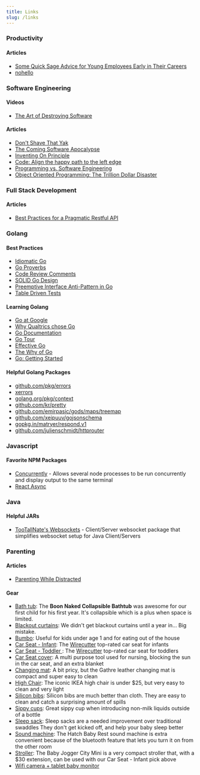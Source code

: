 ```yaml
---
title: Links
slug: /links
---
```


### Productivity

#### Articles

- [Some Quick Sage Advice for Young Employees Early in Their Careers](https://bothsidesofthetable.com/some-quick-sage-advice-for-young-employees-early-in-their-careers-5765d2ef30d6)
- [nohello](https://sbmueller.github.io/nohello/)

### Software Engineering

#### Videos

- [The Art of Destroying Software](https://vimeo.com/108441214)

#### Articles

- [Don't Shave That Yak](https://seths.blog/2005/03/dont_shave_that/)
- [The Coming Software Apocalypse](https://getpocket.com/explore/item/the-coming-software-apocalypse)
- [Inventing On Principle](http://worrydream.com/#!/InventingOnPrinciple)
- [Code: Align the happy path to the left edge](https://medium.com/@matryer/line-of-sight-in-code-186dd7cdea88)
- [Programming vs. Software Engineering](https://www.youtube.com/watch?v=tISy7EJQPzI&t=8m17s)
- [Object Oriented Programming: The Trillion Dollar Disaster](https://medium.com/better-programming/object-oriented-programming-the-trillion-dollar-disaster-92a4b666c7c7)

### Full Stack Development

#### Articles

- [Best Practices for a Pragmatic Restful API](https://www.vinaysahni.com/best-practices-for-a-pragmatic-restful-api)

### Golang

#### Best Practices

- [Idiomatic Go](https://dmitri.shuralyov.com/idiomatic-go)
- [Go Proverbs](https://go-proverbs.github.io/)
- [Code Review Comments](https://github.com/golang/go/wiki/CodeReviewComments)
- [SOLID Go Design](https://dave.cheney.net/2016/08/20/solid-go-design)
- [Preemptive Interface Anti-Pattern in Go](https://medium.com/@cep21/preemptive-interface-anti-pattern-in-go-54c18ac0668a)
- [Table Driven Tests](https://github.com/golang/go/wiki/TableDrivenTests)

#### Learning Golang

- [Go at Google](https://talks.golang.org/2012/splash.article)
- [Why Qualtrics chose Go](https://www.youtube.com/watch?v=8wmEL0JwHQA)
- [Go Documentation](https://golang.org/)
- [Go Tour](https://tour.golang.org/welcome/1)
- [Effective Go](https://golang.org/doc/effective_go.html)
- [The Why of Go](https://www.infoq.com/presentations/go-concurrency-gc/)
- [Go: Getting Started](https://app.pluralsight.com/library/courses/go-getting-started)

#### Helpful Golang Packages

- [github.com/pkg/errors](https://godoc.org/github.com/pkg/errors)
- [xerrors](https://godoc.org/golang.org/x/xerrors)
- [golang.org/pkg/context](https://golang.org/pkg/context/)
- [github.com/kr/pretty](https://github.com/kr/pretty)
- [github.com/emirpasic/gods/maps/treemap](https://godoc.org/github.com/emirpasic/gods/maps/treemap)
- [github.com/xeipuuv/gojsonschema](https://github.com/xeipuuv/gojsonschema)
- [gopkg.in/matryer/respond.v1](https://github.com/matryer/respond)
- [github.com/julienschmidt/httprouter](https://github.com/julienschmidt/httprouter)

### Javascript

#### Favorite NPM Packages

- [Concurrently](https://www.npmjs.com/package/concurrently) - Allows several node processes to be run concurrently and display output to the same terminal
- [React Async](https://docs.react-async.com/)

### Java

#### Helpful JARs

- [TooTallNate's Websockets](https://github.com/TooTallNate/Java-WebSocket) - Client/Server websocket package that simplifies websocket setup for Java Client/Servers

### Parenting

#### Articles

- [Parenting While Distracted](https://thriveglobal.com/stories/arianna-huffington-parenting-distracted-technology-screen-time-impacting-children-relationships/)

#### Gear

- [Bath tub](https://amzn.to/2YGCydB): The **Boon Naked Collapsible Bathtub** was awesome for our first child for his first year. It's collapsible which is a plus when space is limited.
- [Blackout curtains](https://www.ikea.com/us/en/catalog/products/50417812/): We didn't get blackout curtains until a year in... Big mistake.
- [Bumbo](https://amzn.to/2YhRof4): Useful for kids under age 1 and for eating out of the house
- [Car Seat - Infant](https://amzn.to/2ZuWdOR): The [Wirecutter](https://thewirecutter.com/reviews/best-infant-car-seat/) top-rated car seat for infants
- [Car Seat - Toddler ](https://amzn.to/2KfMLty): The [Wirecutter](https://thewirecutter.com/reviews/best-convertible-car-seats/) top-rated car seat for toddlers
- [Car Seat cover](https://amzn.to/2YG63fw): A multi purpose tool used for nursing, blocking the sun in the car seat, and an extra blanket
- [Changing mat](https://gathre.com/collections/micro-1): A bit pricy, but the Gathre leather changing mat is compact and super easy to clean
- [High Chair](https://www.ikea.com/us/en/catalog/products/S89228434/): The iconic IKEA high chair is under \$25, but very easy to clean and very light
- [Silicon bibs](https://amzn.to/2GFAfBn): Silicon bibs are much better than cloth. They are easy to clean and catch a surprising amount of spills
- [Sippy cups](https://amzn.to/2MoaCsq): Great sippy cup when introducing non-milk liquids outside of a bottle
- [Sleep sack](https://amzn.to/2YGlfJo): Sleep sacks are a needed improvement over traditional swaddles They don't get kicked off, and help your baby sleep better
- [Sound machine](https://amzn.to/2ZskjK9): The Hatch Baby Rest sound machine is extra convenient because of the bluetooth feature that lets you turn it on from the other room
- [Stroller](https://amzn.to/2YpcCru): The Baby Jogger City Mini is a very compact stroller that, with a \$30 extension, can be used with our Car Seat - Infant pick above
- [Wifi camera + tablet baby monitor](https://www.amazon.com/Wyze-Indoor-Wireless-Camera-Vision/dp/B076H3SRXG/ref=sr_1_3?keywords=wyze+cam&qid=1561762343&s=gateway&sr=8-3)
